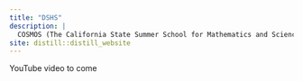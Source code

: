 ```yaml
---
title: "DSHS"
description: |
  COSMOS (The California State Summer School for Mathematics and Science) at UC Irvine - Data Science in Health Sciences for High School Students
site: distill::distill_website
---
```


YouTube video to come